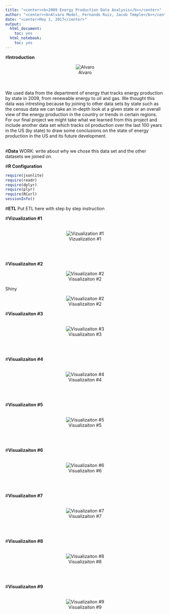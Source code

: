 ```yaml
---
title: "<center><b>2009 Energy Production Data Analysis</b></center>"
author: "<center><b>Alvaro Medel, Fernando Ruiz, Jacob Temple</b></center>"
date: "<center>May 1, 2017</center>"
output:
  html_document:
    toc: yes
  html_notebook:
    toc: yes
---
```


#**Introduction** 
<center>![Alvaro](energy_pic.png)</center>
<br></br>
We used data from the department of energy that tracks energy production by state in 2009, from renewable energy to oil and gas. We thought this data was intresting because by joining to other data sets by state such as the census data we can take an in-depth look at a given state or an overall view of the energy production in the country or trends in certain regions. For our final project we might take what we learned from this project and include another data set which tracks oil production over the last 100 years in the US (by state) to draw some conclusions on the state of energy production in the US and its future development. 
<br></br>

#**Data**
WORK: write about why we chose this data set and the other datasets we joined on.

#**R Configuration**
```r
require(jsonlite)
require(readr)
require(dplyr)
require(plyr)
require(RCurl)
sessionInfo()
```

#**ETL**
Put ETL here with step by step instruction 

#**Vizualization #1** 
<br> </br>
<center>![Vizualization #1](../03 Visualizations/crosstabByOwnership.png)</center>
<br> </br> 

#**Visualizaiton #2**

<center>![Visualizaiton #2](../03 Visualizations/ElectionResultsByRenewableEnergy.png)</center>
Shiny
<center>![Visualizaiton #2](../03 Visualizations/ShinyElectionResults.png)</center>


#**Visualizaiton #3** 
<br></br>
<center>![Visualizaiton #3](../03 Visualizations/ruizPercentRE.png)</center>
<br></br>

#**Visualizaiton #4** 
<br></br>
<center>![Visualizaiton #4](../03 Visualizations/ruizPercentRE.png)</center>
<br></br>

#**Visualizaiton #5** 
<br></br>
<center>![Visualizaiton #5](../03 Visualizations/ruizPercentRE.png)</center>
<br></br>

#**Visualizaiton #6** 
<br></br>
<center>![Visualizaiton #6](../03 Visualizations/ruizPercentRE.png)</center>
<br></br>

#**Visualizaiton #7** 
<br></br>
<center>![Visualizaiton #7](../03 Visualizations/ruizPercentRE.png)</center>
<br></br>

#**Visualizaiton #8** 
<br></br>
<center>![Visualizaiton #8](../03 Visualizations/ruizPercentRE.png)</center>
<br></br>

#**Visualizaiton #9** 
<br></br>
<center>![Visualizaiton #9](../03 Visualizations/ruizPercentRE.png)</center>
<br></br>